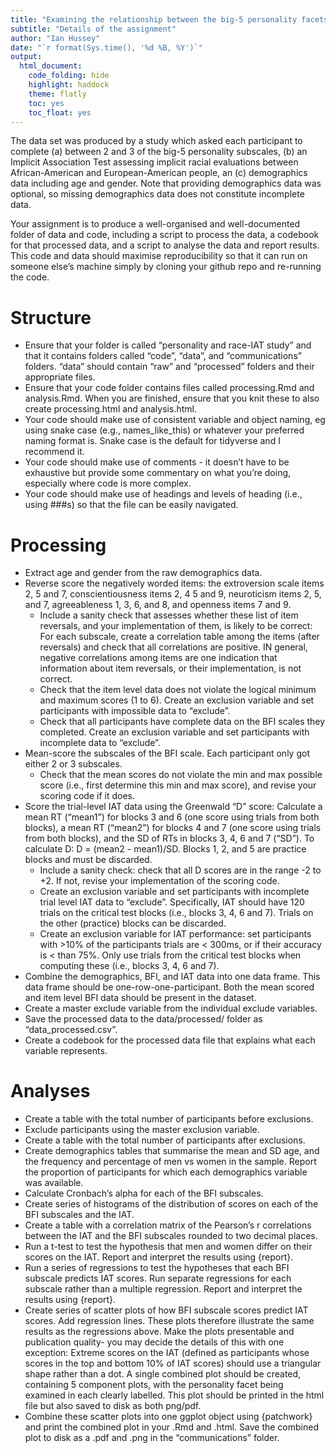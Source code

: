 ```yaml
---
title: "Examining the relationship between the big-5 personality facets and implicit racial attitudes"
subtitle: "Details of the assignment"
author: "Ian Hussey"
date: "`r format(Sys.time(), '%d %B, %Y')`"
output:
  html_document:
    code_folding: hide
    highlight: haddock
    theme: flatly
    toc: yes
    toc_float: yes
---
```


The data set was produced by a study which asked each participant to complete (a) between 2 and 3 of the big-5 personality subscales, (b) an Implicit Association Test assessing implicit racial evaluations between African-American and European-American people, an (c) demographics data including age and gender. Note that providing demographics data was optional, so missing demographics data does not constitute incomplete data. 

Your assignment is to produce a well-organised and well-documented folder of data and code, including a script to process the data, a codebook for that processed data, and a script to analyse the data and report results. This code and data should maximise reproducibility so that it can run on someone else's machine simply by cloning your github repo and re-running the code.  

# Structure

- Ensure that your folder is called "personality and race-IAT study" and that it contains folders called "code", "data", and "communications" folders. "data" should contain "raw" and "processed" folders and their appropriate files. 
- Ensure that your code folder contains files called processing.Rmd and analysis.Rmd. When you are finished, ensure that you knit these to also create processing.html and analysis.html.
- Your code should make use of consistent variable and object naming, eg using snake case (e.g., names_like_this) or whatever your preferred naming format is. Snake case is the default for tidyverse and I recommend it. 
- Your code should make use of comments - it doesn't have to be exhaustive but provide some commentary on what you're doing, especially where code is more complex. 
- Your code should make use of headings and levels of heading (i.e., using ###s) so that the file can be easily navigated. 

# Processing

- Extract age and gender from the raw demographics data.
- Reverse score the negatively worded items: the extroversion scale items 2, 5 and 7, conscientiousness items 2, 4 5 and 9, neuroticism items 2, 5, and 7, agreeableness 1, 3, 6, and 8, and openness items 7 and 9.
  - Include a sanity check that assesses whether these list of item reversals, and your implementation of them, is likely to be correct: For each subscale, create a correlation table among the items (after reversals) and check that all correlations are positive. IN general, negative correlations among items are one indication that information about item reversals, or their implementation, is not correct.  
  - Check that the item level data does not violate the logical minimum and maximum scores (1 to 6). Create an exclusion variable and set participants with impossible data to "exclude". 
  - Check that all participants have complete data on the BFI scales they completed. Create an exclusion variable and set participants with incomplete data to "exclude".
- Mean-score the subscales of the BFI scale. Each participant only got either 2 or 3 subscales. 
  - Check that the mean scores do not violate the min and max possible score (i.e., first determine this min and max score), and revise your scoring code if it does. 
- Score the trial-level IAT data using the Greenwald "D" score: Calculate a mean RT ("mean1") for blocks 3 and 6 (one score using trials from both blocks), a mean RT ("mean2") for blocks 4 and 7 (one score using trials from both blocks), and the SD of RTs in blocks 3, 4, 6 and 7 ("SD"). To calculate D: D = (mean2 - mean1)/SD. Blocks 1, 2, and 5 are practice blocks and must be discarded. 
  - Include a sanity check: check that all D scores are in the range -2 to +2. If not, revise your implementation of the scoring code. 
  - Create an exclusion variable and set participants with incomplete trial level IAT data to "exclude". Specifically, IAT should have 120 trials on the critical test blocks (i.e., blocks 3, 4, 6 and 7). Trials on the other (practice) blocks can be discarded.
  - Create an exclusion variable for IAT performance: set participants with >10% of the participants trials are < 300ms, or if their accuracy is < than 75%. Only use trials from the critical test blocks when computing these (i.e., blocks 3, 4, 6 and 7).
- Combine the demographics, BFI, and IAT data into one data frame. This data frame should be one-row-one-participant. Both the mean scored and item level BFI data should be present in the dataset.
- Create a master exclude variable from the individual exclude variables. 
- Save the processed data to the data/processed/ folder as "data_processed.csv". 
- Create a codebook for the processed data file that explains what each variable represents.

# Analyses

- Create a table with the total number of participants before exclusions.
- Exclude participants using the master exclusion variable.
- Create a table with the total number of participants after exclusions.
- Create demographics tables that summarise the mean and SD age, and the frequency and percentage of men vs women in the sample. Report the proportion of participants for which each demographics variable was available.
- Calculate Cronbach's alpha for each of the BFI subscales.
- Create series of histograms of the distribution of scores on each of the BFI subscales and the IAT.
- Create a table with a correlation matrix of the Pearson's r correlations between the IAT and the BFI subscales rounded to two decimal places. 
- Run a t-test to test the hypothesis that men and women differ on their scores on the IAT. Report and interpret the results using {report}.
- Run a series of regressions to test the hypotheses that each BFI subscale predicts IAT scores. Run separate regressions for each subscale rather than a multiple regression. Report and interpret the results using {report}.
- Create series of scatter plots of how BFI subscale scores predict IAT scores. Add regression lines. These plots therefore illustrate the same results as the regressions above. Make the plots presentable and publication quality- you may decide the details of this with one exception: Extreme scores on the IAT (defined as participants whose scores in the top and bottom 10% of IAT scores) should use a triangular shape rather than a dot. A single combined plot should be created, containing 5 component plots, with the personality facet being examined in each clearly labelled. This plot should be printed in the html file but also saved to disk as both png/pdf. 
- Combine these scatter plots into one ggplot object using {patchwork} and print the combined plot in your .Rmd and .html. Save the combined plot to disk as a .pdf and .png in the "communications" folder.


